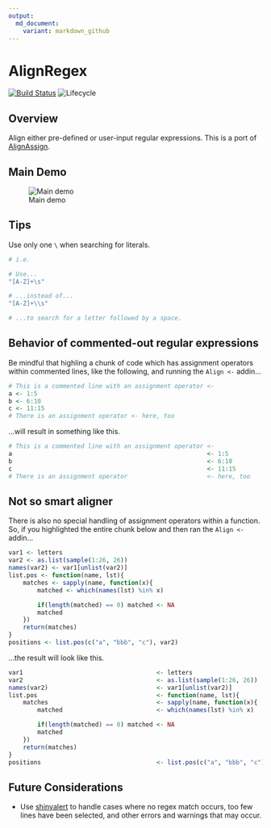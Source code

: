 ```yaml
---
output:
  md_document:
    variant: markdown_github
---
```


# AlignRegex

[![Build Status](https://travis-ci.org/seasmith/AlignRegex.svg?branch=master)](https://travis-ci.org/seasmith/AlignRegex)
![Lifecycle](https://img.shields.io/badge/lifecycle-developing-red.svg)
<!-- ![GitHub release](https://img.shields.io/github/release/seasmith/AlignRegex.svg) -->


## Overview

Align either pre-defined or user-input regular expressions. This is a port of [AlignAssign](https://github.com/seasmith/AlignAssign).


## Main Demo

![Main demo](inst/media/main_demo.gif)

## Tips
Use only one `\` when searching for literals.

```r
# i.e.

# Use...
"[A-Z]+\s"

# ...instead of...
"[A-Z]+\\s"

# ...to search for a letter followed by a space.
```

## Behavior of commented-out regular expressions

Be mindful that highling a chunk of code which has assignment operators within commented lines, like the following, and running the `Align <-` addin...
```r
# This is a commented line with an assignment operator <-
a <- 1:5
b <- 6:10
c <- 11:15
# There is an assignment operator <- here, too
```

...will result in something like this.
```r
# This is a commented line with an assignment operator <-
a                                                      <- 1:5
b                                                      <- 6:10
c                                                      <- 11:15
# There is an assignment operator                      <- here, too
```

## Not so smart aligner
There is also no special handling of assignment operators within a function. So, if you highlighted the entire chunk below and then ran the `Align <-` addin...
```r
var1 <- letters
var2 <- as.list(sample(1:26, 26))
names(var2) <- var1[unlist(var2)]
list.pos <- function(name, lst){
    matches <- sapply(name, function(x){
        matched <- which(names(lst) %in% x)

        if(length(matched) == 0) matched <- NA
        matched
    })
    return(matches)
}
positions <- list.pos(c("a", "bbb", "c"), var2)
```

...the result will look like this.
```r
var1                                     <- letters
var2                                     <- as.list(sample(1:26, 26))
names(var2)                              <- var1[unlist(var2)]
list.pos                                 <- function(name, lst){
    matches                              <- sapply(name, function(x){
        matched                          <- which(names(lst) %in% x)

        if(length(matched) == 0) matched <- NA
        matched
    })
    return(matches)
}
positions                                <- list.pos(c("a", "bbb", "c"), var2)
```

## Future Considerations
* Use [shinyalert](https://github.com/daattali/shinyalert) to handle cases where no regex match occurs, too few lines have been selected, and other errors and warnings that may occur.
